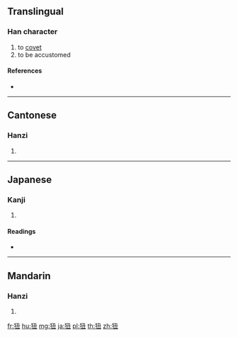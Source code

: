 ==Translingual==

===Han character===
{{Han char|rn=94|rad=犬|as=04|sn=7|four=47215|canj=KHNG}}

# to [[covet]]
# to be accustomed

====References====
* {{Han ref|kx=0707.230|dkj=20289|dj=1120.050|hdz=21337.060|uh=72C3|ud=29379|bh=CB63|bd=52067}}

----

==Cantonese==

===Hanzi===
{{yue-hanzi|jyut=|y=nau2}}

# {{defn|lang=yue|sort=犬04}}

----

==Japanese==

===Kanji===
{{ja-kanji|grade=|rs=犬04}}

# {{defn|lang=ja|sort=犬04}}

====Readings====
* {{ja-readings|on=[[じゅう]] (jū)|kun=[[なれる]] (nareru), [[ならう]] (narau)}}

----

==Mandarin==

===Hanzi===
{{cmn-hanzi|pin=[[niǔ]] ([[niu3]]), [[nǜ]] ([[nü4]])|wg=niu<sup>3</sup>, nü<sup>4</sup>}}

# {{defn|lang=cmn|sort=犬04}}

[[fr:狃]]
[[hu:狃]]
[[mg:狃]]
[[ja:狃]]
[[pl:狃]]
[[th:狃]]
[[zh:狃]]